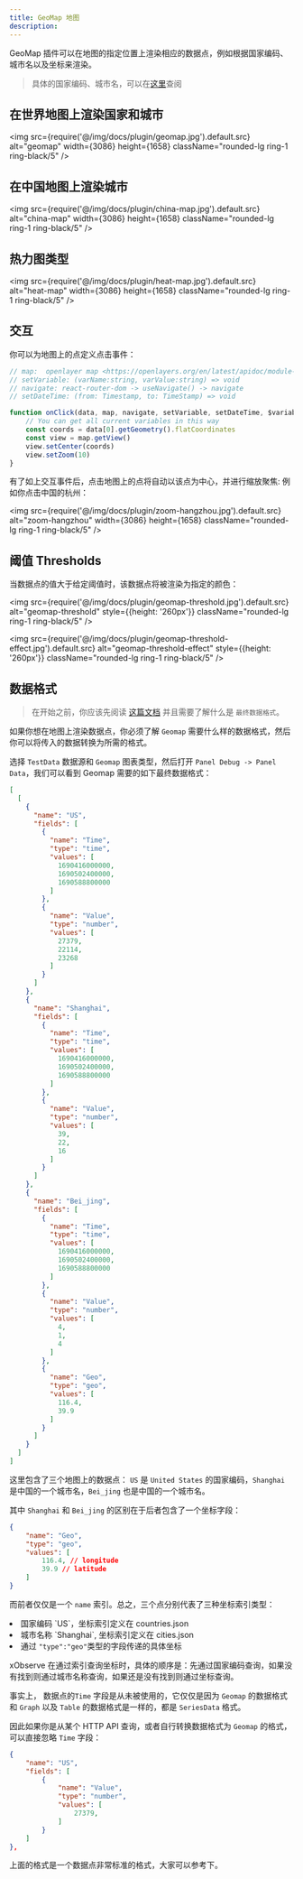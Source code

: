 ```yaml
---
title: GeoMap 地图
description: 
---
```



GeoMap 插件可以在地图的指定位置上渲染相应的数据点，例如根据国家编码、城市名以及坐标来渲染。

> 具体的国家编码、城市名，可以在[这里](https://github.com/xobserveio/xobserve/tree/main/ui/public/plugins/panel/geomap)查阅

## 在世界地图上渲染国家和城市

<img src={require('@/img/docs/plugin/geomap.jpg').default.src} alt="geomap" width={3086} height={1658} className="rounded-lg ring-1 ring-black/5" />


## 在中国地图上渲染城市

<img src={require('@/img/docs/plugin/china-map.jpg').default.src} alt="china-map" width={3086} height={1658} className="rounded-lg ring-1 ring-black/5" />



## 热力图类型

<img src={require('@/img/docs/plugin/heat-map.jpg').default.src} alt="heat-map" width={3086} height={1658} className="rounded-lg ring-1 ring-black/5" />



## 交互

你可以为地图上的点定义点击事件：

```js
// map:  openlayer map <https://openlayers.org/en/latest/apidoc/module-ol_Map-Map.html>
// setVariable: (varName:string, varValue:string) => void 
// navigate: react-router-dom -> useNavigate() -> navigate 
// setDateTime: (from: Timestamp, to: TimeStamp) => void

function onClick(data, map, navigate, setVariable, setDateTime, $variables) {
    // You can get all current variables in this way
    const coords = data[0].getGeometry().flatCoordinates
    const view = map.getView()
    view.setCenter(coords)
    view.setZoom(10)
}
```

有了如上交互事件后，点击地图上的点将自动以该点为中心，并进行缩放聚焦: 例如你点击中国的杭州：

<img src={require('@/img/docs/plugin/zoom-hangzhou.jpg').default.src} alt="zoom-hangzhou" width={3086} height={1658} className="rounded-lg ring-1 ring-black/5" />


## 阈值 Thresholds

当数据点的值大于给定阈值时，该数据点将被渲染为指定的颜色：

<img src={require('@/img/docs/plugin/geomap-threshold.jpg').default.src} alt="geomap-threshold" style={{height: '260px'}} className="rounded-lg ring-1 ring-black/5" />


<img src={require('@/img/docs/plugin/geomap-threshold-effect.jpg').default.src} alt="geomap-threshold-effect" style={{height: '260px'}} className="rounded-lg ring-1 ring-black/5" />



## 数据格式

> 在开始之前，你应该先阅读 [这篇文档](/docs/panel-data-transform) 并且需要了解什么是 `最终数据格式`。

如果你想在地图上渲染数据点，你必须了解 `Geomap` 需要什么样的数据格式，然后你可以将传入的数据转换为所需的格式。

选择 `TestData` 数据源和 `Geomap` 图表类型，然后打开 `Panel Debug -> Panel Data`，我们可以看到 Geomap 需要的如下最终数据格式：

```json
[
  [
    {
      "name": "US",
      "fields": [
        {
          "name": "Time",
          "type": "time",
          "values": [
            1690416000000,
            1690502400000,
            1690588800000
          ]
        },
        {
          "name": "Value",
          "type": "number",
          "values": [
            27379,
            22114,
            23268
          ]
        }
      ]
    },
    {
      "name": "Shanghai",
      "fields": [
        {
          "name": "Time",
          "type": "time",
          "values": [
            1690416000000,
            1690502400000,
            1690588800000
          ]
        },
        {
          "name": "Value",
          "type": "number",
          "values": [
            39,
            22,
            16
          ]
        }
      ]
    },
    {
      "name": "Bei_jing",
      "fields": [
        {
          "name": "Time",
          "type": "time",
          "values": [
            1690416000000,
            1690502400000,
            1690588800000
          ]
        },
        {
          "name": "Value",
          "type": "number",
          "values": [
            4,
            1,
            4
          ]
        },
        {
          "name": "Geo",
          "type": "geo",
          "values": [
            116.4,
            39.9
          ]
        }
      ]
    }
  ]
]
```

这里包含了三个地图上的数据点： `US` 是 `United States` 的国家编码，`Shanghai` 是中国的一个城市名，`Bei_jing` 也是中国的一个城市名。

其中 `Shanghai` 和 `Bei_jing` 的区别在于后者包含了一个坐标字段：

```json 
{
    "name": "Geo",
    "type": "geo",
    "values": [
        116.4, // longitude
        39.9 // latitude
    ]
}
```

而前者仅仅是一个 `name` 索引。总之，三个点分别代表了三种坐标索引类型：

<TextList>
    <li> 国家编码 `US`，坐标索引定义在 <Link href="https://github.com/xobserveio/xobserve/blob/main/ui/public/plugins/panel/geomap/countries.json">countries.json</Link> </li>
    <li> 城市名称 `Shanghai`, 坐标索引定义在 <Link href="https://github.com/xobserveio/xobserve/blob/main/ui/public/plugins/panel/geomap/cities.json">cities.json</Link></li>
    <li> 通过 <Code>"type":"geo"</Code>类型的字段传递的具体坐标</li>
</TextList>

xObserve 在通过索引查询坐标时，具体的顺序是：先通过国家编码查询，如果没有找到则通过城市名称查询，如果还是没有找到则通过坐标查询。

事实上， 数据点的`Time` 字段是从未被使用的，它仅仅是因为 `Geomap` 的数据格式和 `Graph` 以及 `Table` 的数据格式是一样的，都是 `SeriesData` 格式。

因此如果你是从某个 HTTP API 查询，或者自行转换数据格式为 `Geomap` 的格式，可以直接忽略 `Time` 字段：

```json
{
    "name": "US",
    "fields": [
        {
            "name": "Value",
            "type": "number",
            "values": [
                27379,
            ]
        }
    ]
},
```

上面的格式是一个数据点非常标准的格式，大家可以参考下。